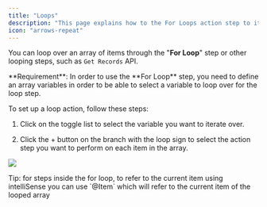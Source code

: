 ```yaml
---
title: "Loops"
description: "This page explains how to the For Loops action step to iterate over the array variable"
icon: "arrows-repeat"
---
```


You can loop over an array of items through the "**For Loop**" step or other looping steps, such as `Get Records` API.

<Info>
  **Requirement**: In order to use the **For Loop** step, you need to define an array variables in order to be able to select a variable to loop over for the loop step.
</Info>

To set up a loop action, follow these steps:

1. Click on the toggle list to select the variable you want to iterate over.

2. Click the + button on the branch with the loop sign to select the action step you want to perform on each item in the array.

![](/images/loopstep.png)

<Tip>
  Tip: for steps inside the for loop, to refer to the current item using intelliSense you can use `@Item` which will refer to the current item of the looped array
</Tip>